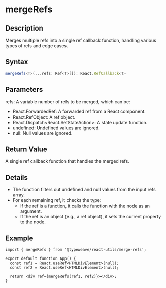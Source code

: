 # mergeRefs

## Description

Merges multiple refs into a single ref callback function, handling various types of refs and edge cases.

## Syntax

```ts
mergeRefs<T>(...refs: Ref<T>[]): React.RefCallback<T>
```

## Parameters

refs: A variable number of refs to be merged, which can be:

- React.ForwardedRef<T>: A forwarded ref from a React component.
- React.RefObject<T>: A ref object.
- React.Dispatch<React.SetStateAction<T>>: A state update function.
- undefined: Undefined values are ignored.
- null: Null values are ignored.

## Return Value

A single ref callback function that handles the merged refs.

## Details

- The function filters out undefined and null values from the input refs array.
- For each remaining ref, it checks the type:
  - If the ref is a function, it calls the function with the node as an argument.
  - If the ref is an object (e.g., a ref object), it sets the current property to the node.

## Example

```tsx
import { mergeRefs } from '@typeweave/react-utils/merge-refs';

export default function App() {
  const ref1 = React.useRef<HTMLDivElement>(null);
  const ref2 = React.useRef<HTMLDivElement>(null);

  return <div ref={mergeRefs(ref1, ref2)}></div>;
}
```
